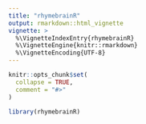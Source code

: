 ```yaml
---
title: "rhymebrainR"
output: rmarkdown::html_vignette
vignette: >
  %\VignetteIndexEntry{rhymebrainR}
  %\VignetteEngine{knitr::rmarkdown}
  %\VignetteEncoding{UTF-8}
---
```


```r
knitr::opts_chunk$set(
  collapse = TRUE,
  comment = "#>"
)
```

```r
library(rhymebrainR)
```
